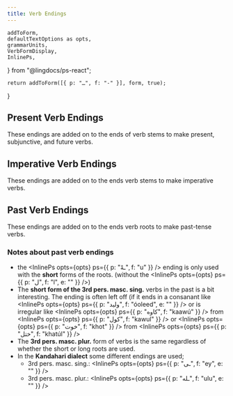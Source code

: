 ```yaml
---
title: Verb Endings
---
```


<!-- 

Copyright (c) 2021 lingdocs.com 

The content of the chapters/book is licensed by a
Attribution-ShareAlike 4.0 International License (CC BY-SA 4.0)
https://creativecommons.org/licenses/by-sa/4.0/
https://creativecommons.org/licenses/by-sa/4.0/legalcode
    
-->


    addToForm,
    defaultTextOptions as opts,
    grammarUnits,
    VerbFormDisplay,
    InlinePs,
} from "@lingdocs/ps-react";

    return addToForm([{ p: "ـ", f: "-" }], form, true);
}

## Present Verb Endings

These endings are added on to the ends of <Link to="/verbs/roots-and-stems/">verb stems</Link> to make present, subjunctive, and future verbs.

<VerbFormDisplay
    displayForm={addTail(grammarUnits.presentEndings)}
    textOptions={opts}
/>

## Imperative Verb Endings

These endings are added on to the ends <Link to="/verbs/roots-and-stems/">verb stems</Link> to make imperative verbs.

<VerbFormDisplay
    displayForm={addTail(grammarUnits.imperativeEndings)}
    textOptions={opts}
/>

## Past Verb Endings

These endings are added on to the ends <Link to="/verbs/roots-and-stems/">verb roots</Link> to make past-tense verbs.

<VerbFormDisplay
    displayForm={addTail(grammarUnits.pastEndings.short)}
    textOptions={opts}
/>

### Notes about past verb endings

- the <InlinePs opts={opts} ps={{ p: "ـهْ", f: "u" }} /> ending is only used with the <strong>short</strong> forms of the roots. (without the <InlinePs opts={opts} ps={{ p: "ل", f: "l", e: "" }} />)
- The **short form of the 3rd pers. masc. sing.** verbs in the past is a bit interesting. The ending is often left off (if it ends in a consanant like <InlinePs opts={opts} ps={{ p: "ولید", f: "óoleed", e: "" }} /> or is irregular like <InlinePs opts={opts} ps={{ p: "کاوه", f: "kaawú" }} /> from <InlinePs opts={opts} ps={{ p: "کول", f: "kawul" }} /> or <InlinePs opts={opts} ps={{ p: "خوت", f: "khot" }} /> from <InlinePs opts={opts} ps={{ p: "ختل", f: "khatúl" }} />
- The **3rd pers. masc. plur.** form of verbs is the same regardless of whether the short or long roots are used.
- In the **Kandahari dialect** some different endings are used;
    - 3rd pers. masc. sing.: <InlinePs opts={opts} ps={{ p: "ـی", f: "ey", e: "" }} />
    - 3rd pers. masc. plur.: <InlinePs opts={opts} ps={{ p: "ـله", f: "ulu", e: "" }} />

